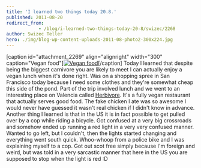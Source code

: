 ```yaml
---
title: 'I learned two things today 20.8.'
published: 2011-08-20
redirect_from: 
            - /blog/i-learned-two-things-today-20-8/swizec/2268
author: Swizec Teller
hero: ./img/blog-wp-content-uploads-2011-08-photo2-300x224.jpg
---
```

\[caption id="attachment_2269" align="alignright" width="300" caption="Vegan food"][![](./img/blog-wp-content-uploads-2011-08-photo2-300x224.jpg "Vegan food")](http://swizec.com/blog/wp-content/uploads/2011/08/photo2.jpg)\[/caption] Today I learned that despite being the biggest carnivore you are likely to meet I can actually enjoy a vegan lunch when it's done right. Was on a shopping spree in San Francisco today because I need some clothes and they're somewhat cheap this side of the pond. Part of the trip involved lunch and we went to an interesting place on Valencia called [Herbivore](http://www.herbivorerestaurant.com/). It's a fully vegan restaurant that actually serves good food. The fake chicken I ate was so awesome I would never have guessed it wasn't real chicken if I didn't know in advance. Another thing I learned is that in the US it is in fact possible to get pulled over by a cop while riding a bicycle. Got confused at a very big crossroads and somehow ended up running a red light in a very very confused manner. Wanted to go left, but I couldn't, then the lights started changing and everything went south quick. Whoo-whoop from a police bike and I was explaining myself to a cop. Got out scot free simply because I'm foreign and weird, but was told in a very sarcastic manner that here in the US you are supposed to stop when the light is red :D